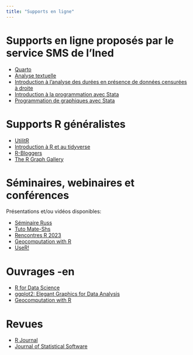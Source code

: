 ```yaml
---
title: "Supports en ligne"
---
```


# Supports en ligne proposés par le service SMS de l'Ined

* [Quarto](https://mthevenin.gitlab.io/quarto/)
* [Analyse textuelle](https://benegarbi.github.io/AGD_QO/)
* [Introduction à l'analyse des durées en présence de données censurées à droite ](https://mthevenin.github.io/analyse_duree/)
* [Introduction à la programmation avec Stata](https://mthevenin.github.io/stata_programmation/)
* [Programmation de graphiques avec Stata](https://mthevenin.github.io/stata_graphiques/)


# Supports R généralistes

* [UtilitR](https://www.utilitr.org/)
* [Introduction à R et au tidyverse](https://juba.github.io/tidyverse/)
* [R-Bloggers](https://www.r-bloggers.com/)
* [The R Graph Gallery](https://r-graph-gallery.com/index.html)

# Séminaires, webinaires et conférences

Présentations et/ou vidéos disponibles: 

* [Séminaire Russ](https://russ.site.ined.fr/fr)
* [Tuto Mate-Shs ](https://www.youtube.com/channel/UClFXVZYEVvs3x24lRooYUgQ)
* [Rencontres R 2023](https://github.com/Rencontres-R/Rencontres_R_2023)
* [Geocomputation with R](https://r.geocompx.org/)
* [UseR!](https://www.r-project.org/conferences/)

# Ouvrages -en

* [R for Data Science](https://r4ds.had.co.nz/)
* [ggplot2: Elegant Graphics for Data Analysis](https://ggplot2-book.org/)
* [Geocomputation with R](https://r.geocompx.org/)

# Revues

* [R Journal](https://journal.r-project.org/issues.html)
* [Journal of Statistical Software](https://www.jstatsoft.org/index)



